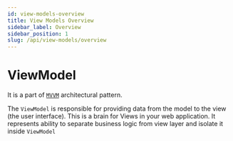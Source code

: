 ```yaml
---
id: view-models-overview
title: View Models Overview
sidebar_label: Overview
sidebar_position: 1
slug: /api/view-models/overview
---
```


# ViewModel  

It is a part of [`MVVM`](https://en.wikipedia.org/wiki/Model%E2%80%93view%E2%80%93viewmodel)
 architectural pattern. 

The `ViewModel` is responsible for providing data from the model to the view (the user interface). 
This is a brain for Views in your web application.
It represents ability to separate business logic from view layer and isolate it inside `ViewModel`